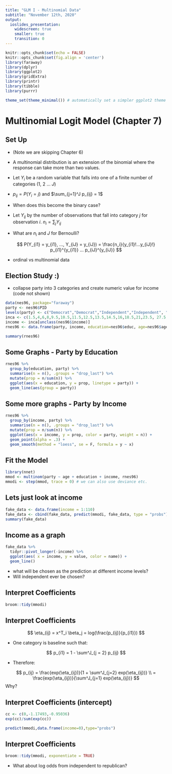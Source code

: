 ```yaml
---
title: "GLM I - Multinomial Data"
subtitle: "November 12th, 2020"
output:
  ioslides_presentation:
    widescreen: true
    smaller: true
    transition: 0
---
```


```r
knitr::opts_chunk$set(echo = FALSE)
knitr::opts_chunk$set(fig.align = 'center')
library(faraway)
library(dplyr)
library(ggplot2)
library(gridExtra)
library(printr)
library(tibble)
library(purrr)

theme_set(theme_minimal()) # automatically set a simpler ggplot2 theme for all graphics
```

# Multinomial Logit Model (Chapter 7)

## Set Up
- (Note we are skipping Chapter 6)
- A multinomial distribution is an extension of the binomial where the response can take more than two values. 
- Let $Y_i$ be a random variable that falls into one of a finite number of categories (1, 2 ... _J_)
- $p_{ij} = P(Y_i = j)$ and $\sum_{j=1}^J p_{ij} = 1$
- When does this become the binary case?

- Let $Y_{ij}$ by the number of observations that fall into category _j_ for observation _i_. $n_i = \sum_j Y_{ij}$
- What are $n_i$ and $J$ for Bernoulli?

$$
P(Y_{i1} = y_{i1}, ..., Y_{iJ} = y_{iJ}) = \frac{n_i}{y_{i1}!...y_{iJ}!} p_{i1}^{y_{i1}} ... p_{iJ}^{y_{iJ}}
$$

- ordinal vs multinomial data

## Election Study :)

- collapse party into 3 categories and create numeric value for income (code not shown)

```r
data(nes96, package="faraway")
party <- nes96$PID
levels(party) <- c("Democrat","Democrat","Independent","Independent", "Independent","Republican","Republican")
inca <- c(1.5,4,6,8,9.5,10.5,11.5,12.5,13.5,14.5,16,18.5,21,23.5, 27.5,32.5,37.5,42.5,47.5,55,67.5,82.5,97.5,115)
income <- inca[unclass(nes96$income)]
rnes96 <- data.frame(party, income, education=nes96$educ, age=nes96$age)
```


```r
summary(rnes96)
```

## Some Graphs - Party by Education

```r
rnes96 %>% 
  group_by(education, party) %>% 
  summarise(n = n(), .groups = "drop_last") %>% 
  mutate(prop = n/sum(n)) %>% 
  ggplot(aes(x = education, y = prop, linetype = party)) +
  geom_line(aes(group = party))
```

## Some more graphs - Party by Income

```r
rnes96 %>% 
  group_by(income, party) %>% 
  summarise(n = n(), .groups = "drop_last") %>% 
  mutate(prop = n/sum(n)) %>% 
  ggplot(aes(x = income, y = prop, color = party, weight = n)) +
  geom_point(alpha = .3) +
  geom_smooth(method = "loess", se = F, formula = y ~ x)
```

## Fit the Model

```r
library(nnet)
mmod <- multinom(party ~ age + education + income, rnes96)
mmodi <- step(mmod, trace = 0) # we can also use deviance etc.
```

## Lets just look at income

```r
fake_data <- data.frame(income = 1:110)
fake_data <- cbind(fake_data, predict(mmodi, fake_data, type = "probs"))
summary(fake_data)
```
## Income as a graph

```r
fake_data %>% 
  tidyr::pivot_longer(-income) %>% 
  ggplot(aes( x = income, y = value, color = name)) +
  geom_line()
```

- what will be chosen as the prediction at different income levels?
- Will independent ever be chosen?

## Interpret Coefficients

```r
broom::tidy(mmodi)
```


## Interpret Coefficients

$$
\eta_{ij} = x^T_i \beta_j = log(\frac{p_{ij}}{p_{i1}})
$$

- One category is baseline such that:

$$
p_{i1} = 1 - \sum^J_{j = 2} p_{ij}
$$

- Therefore:

$$
p_{ij} = \frac{exp(\eta_{ij})}{1 + \sum^J_{j=2} exp(\eta_{ij})} \\
 = \frac{exp(\eta_{ij})}{\sum^J_{j=1} exp(\eta_{ij})}
$$
Why?


## Interpret Coefficients (intercept)

```r
cc <- c(0,-1.17493,-0.95036)
exp(cc)/sum(exp(cc))

predict(mmodi,data.frame(income=0),type="probs")
```

## Interpret Coefficients

```r
broom::tidy(mmodi, exponentiate = TRUE)
```

- What about log odds from independent to republican?
